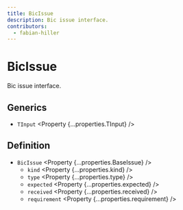 ```yaml
---
title: BicIssue
description: Bic issue interface.
contributors:
  - fabian-hiller
---
```



# BicIssue

Bic issue interface.

## Generics

- `TInput` <Property {...properties.TInput} />

## Definition

- `BicIssue` <Property {...properties.BaseIssue} />
  - `kind` <Property {...properties.kind} />
  - `type` <Property {...properties.type} />
  - `expected` <Property {...properties.expected} />
  - `received` <Property {...properties.received} />
  - `requirement` <Property {...properties.requirement} />
